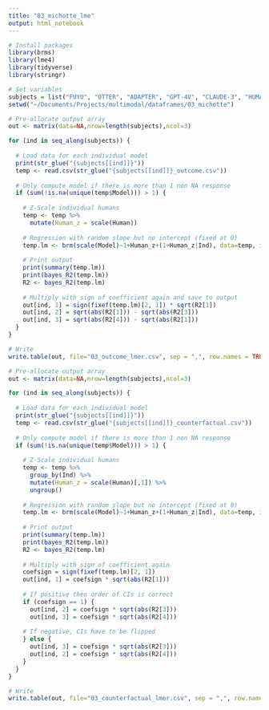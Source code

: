 ```yaml
---
title: "03_michotte_lme"
output: html_notebook
---
```


```r
# Install packages
library(brms)
library(lme4)
library(tidyverse)
library(stringr)

# Set variables
subjects = list("FUYU", "OTTER", "ADAPTER", "GPT-4V", "CLAUDE-3", "HUMAN")
setwd("~/Documents/Projects/multimodal/dataframes/03_michotte")
```

```r
# Pre-allocate output array
out <- matrix(data=NA,nrow=length(subjects),ncol=3)

for (ind in seq_along(subjects)) {
  
  # Load data for each individual model
  print(str_glue("{subjects[[ind]]}"))
  temp <- read.csv(str_glue("{subjects[[ind]]}_outcome.csv"))
  
  # Only compute model if there is more than 1 non NA response
  if (sum(!is.na(unique(temp$Model))) > 1) {
    
    # Z-Scale individual humans
    temp <- temp %>%
      mutate(Human_z = scale(Human)) 
  
    # Regression with random slope but no intercept (fixed at 0)
    temp.lm <- brm(scale(Model)~1+Human_z+(1+Human_z|Ind), data=temp, iter=4000, control = list(adapt_delta = 0.95))
    
    # Print output
    print(summary(temp.lm))
    print(bayes_R2(temp.lm))
    R2 <- bayes_R2(temp.lm)
    
    # Multiply with sign of coefficient again and save to output
    out[ind, 1] = sign(fixef(temp.lm)[2, 1]) * sqrt(R2[1])
    out[ind, 2] = sqrt(abs(R2[1])) - sqrt(abs(R2[3]))
    out[ind, 3] = sqrt(abs(R2[4])) - sqrt(abs(R2[1]))
  }
}

# Write
write.table(out, file="03_outcome_lmer.csv", sep = ",", row.names = TRUE, col.names = TRUE)
```

```r
# Pre-allocate output array
out <- matrix(data=NA,nrow=length(subjects),ncol=3)

for (ind in seq_along(subjects)) {
  
  # Load data for each individual model
  print(str_glue("{subjects[[ind]]}"))
  temp <- read.csv(str_glue("{subjects[[ind]]}_counterfactual.csv"))
  
  # Only compute model if there is more than 1 non NA response
  if (sum(!is.na(unique(temp$Model))) > 1) {
    
    # Z-Scale individual humans
    temp <- temp %>%
      group_by(Ind) %>%
      mutate(Human_z = scale(Human)[,1]) %>%
      ungroup()
  
    # Regression with random slope but no intercept (fixed at 0)
    temp.lm <- brm(scale(Model)~1+Human_z+(1+Human_z|Ind), data=temp, iter=4000, control = list(adapt_delta = 0.95))
    
    # Print output
    print(summary(temp.lm))
    print(bayes_R2(temp.lm))
    R2 <- bayes_R2(temp.lm)
    
    # Multiply with sign of coefficient again 
    coefsign = sign(fixef(temp.lm)[2, 1])
    out[ind, 1] = coefsign * sqrt(abs(R2[1]))
    
    # If positive then order of CIs is correct
    if (coefsign == 1) {
      out[ind, 2] = coefsign * sqrt(abs(R2[3]))
      out[ind, 3] = coefsign * sqrt(abs(R2[4]))
      
    # If negative, CIs have to be flipped
    } else {
      out[ind, 3] = coefsign * sqrt(abs(R2[3]))
      out[ind, 2] = coefsign * sqrt(abs(R2[4]))
    }
  }
}

# Write
write.table(out, file="03_counterfactual_lmer.csv", sep = ",", row.names = TRUE, col.names = TRUE)
```


